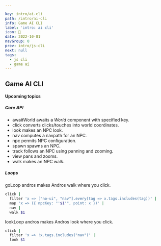 ```yaml
---

key: intro/ai-cli
path: /intro/ai-cli
info: Game AI CLI
label: 'intro: ai cli'
icon: 🚧
date: 2022-10-01
navGroup: 0
prev: intro/js-cli
next: null
tags:
  - js cli
  - game ai
---
```



## Game AI CLI

<aside id="upcoming-article">

#### Upcoming topics

##### Core API

- <InlineCode>awaitWorld</InlineCode> awaits a <i>World</i> component with specified key.
- <InlineCode>click</InlineCode> converts clicks/touches into world coordinates.
- <InlineCode>look</InlineCode> makes an NPC look.
- <InlineCode>nav</InlineCode> computes a navpath for an NPC.
- <InlineCode>npc</InlineCode> permits NPC configuration.
- <InlineCode>spawn</InlineCode> spawns an NPC.
- <InlineCode>track</InlineCode> follows an NPC using panning and zooming.
- <InlineCode>view</InlineCode> pans and zooms.
- <InlineCode>walk</InlineCode> makes an NPC walk.

##### Loops

<InlineCode>goLoop andros</InlineCode> makes Andros walk where you click.

```bash
click |
  filter 'x => ["no-ui", "nav"].every(tag => x.tags.includes(tag))' |
  map 'x => ({ npcKey: "'$1'", point: x })' |
  nav |
  walk $1
```

<InlineCode>lookLoop andros</InlineCode> makes Andros look where you click.

```bash
click |
  filter 'x => !x.tags.includes("nav")' |
  look $1
```


</aside>